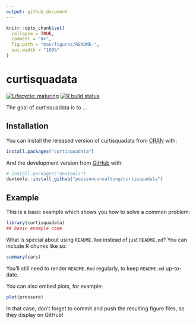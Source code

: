 ```yaml
---
output: github_document
---
```


<!-- README.md is generated from README.Rmd. Please edit that file -->

```r
knitr::opts_chunk$set(
  collapse = TRUE,
  comment = "#>",
  fig.path = "man/figures/README-",
  out.width = "100%"
)
```

# curtisquadata

<!-- badges: start -->
[![Lifecycle: maturing](https://img.shields.io/badge/lifecycle-maturing-blue.svg)](https://www.tidyverse.org/lifecycle/#maturing)
[![R build status](https://github.com/poissonconsulting/curtisquadata/workflows/R-CMD-check/badge.svg)](https://github.com/poissonconsulting/curtisquadata/actions)
<!-- badges: end -->

The goal of curtisquadata is to ...

## Installation

You can install the released version of curtisquadata from [CRAN](https://CRAN.R-project.org) with:

``` r
install.packages("curtisquadata")
```

And the development version from [GitHub](https://github.com/) with:

``` r
# install.packages("devtools")
devtools::install_github("poissonconsulting/curtisquadata")
```
## Example

This is a basic example which shows you how to solve a common problem:

```r
library(curtisquadata)
## basic example code
```

What is special about using `README.Rmd` instead of just `README.md`? You can include R chunks like so:

```r
summary(cars)
```

You'll still need to render `README.Rmd` regularly, to keep `README.md` up-to-date.

You can also embed plots, for example:

```r
plot(pressure)
```

In that case, don't forget to commit and push the resulting figure files, so they display on GitHub!
